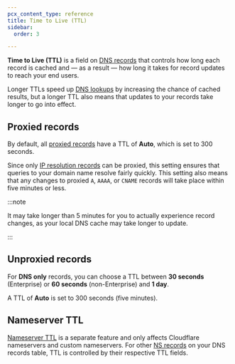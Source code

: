 ```yaml
---
pcx_content_type: reference
title: Time to Live (TTL)
sidebar:
  order: 3

---
```


**Time to Live (TTL)** is a field on [DNS records](/dns/manage-dns-records/how-to/create-dns-records/) that controls how long each record is cached and — as a result — how long it takes for record updates to reach your end users.

Longer TTLs speed up [DNS lookups](https://www.cloudflare.com/learning/dns/what-is-dns/) by increasing the chance of cached results, but a longer TTL also means that updates to your records take longer to go into effect.

## Proxied records

By default, all [proxied records](/dns/manage-dns-records/reference/proxied-dns-records/) have a TTL of **Auto**, which is set to 300 seconds.

Since only [IP resolution records](/dns/manage-dns-records/reference/dns-record-types/#ip-address-resolution) can be proxied, this setting ensures that queries to your domain name resolve fairly quickly. This setting also means that any changes to proxied `A`, `AAAA`, or `CNAME` records will take place within five minutes or less.

:::note


It may take longer than 5 minutes for you to actually experience record changes, as your local DNS cache may take longer to update.


:::

## Unproxied records

For **DNS only** records, you can choose a TTL between **30 seconds** (Enterprise) or **60 seconds** (non-Enterprise) and **1 day**.

A TTL of **Auto** is set to 300 seconds (five minutes).

## Nameserver TTL

[Nameserver TTL](/dns/nameservers/nameserver-options/#nameserver-ttl) is a separate feature and only affects Cloudflare nameservers and custom nameservers. For other [NS records](/dns/manage-dns-records/reference/dns-record-types/#ns) on your DNS records table, TTL is controlled by their respective TTL fields.
